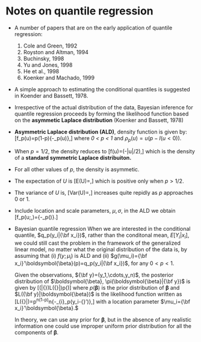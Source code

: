 Notes on quantile regression
========================================================
- A number of papers that are on the early application of quantile regression:
  1. Cole and Green, 1992
  2. Royston and Altman, 1994
  3. Buchinsky, 1998
  4. Yu and Jones, 1998
  5. He et al., 1998
  6. Koenker and Machado, 1999
  
- A simple approach to estimating the conditional quantiles is suggested in Koender and Bassett, 1978.

- Irrespective of the actual distribution of the data, Bayesian inference for quantile regression proceeds by forming the likelihood function based on the **asymmetic Laplace distribution** (Koenker and Bassett, 1978)

- **Asymmetric Laplace distribution (ALD)**, density function is given by:
\[f_p(u)=p(1-p)\exp\{-\rho_p(u)\},\] where *0 < p < 1* and $\rho_p(u)=u(p-I(u<0))$.
 - When $p=1/2$, the density reduces to \[f(u)=\frac{1}{4}\exp(-|u|/2),\] which is the density of a **standard symmetric Laplace distribuiton.**
 
 - For all other values of $p$, the density is asymmetic.
 
 - The expectation of $U$ is \[E(U)=\frac{1-2p}{p(1-p)},\] which is positive only when $p>1/2$.
 
 - The variance of $U$ is, \[Var(U)=\frac{1-2p+2p^2}{p^2(1-p)^2},\] increases quite repidly as $p$ approaches 0 or 1.
 
 - Include location and scale parameters, $\mu, \sigma$, in the ALD we obtain \[f_p(u;\mu,\sigma)=\frac{p(1-p)}{\sigma}\exp\left\{-\rho_p\left(\frac{u-\mu}{\sigma}\right)\right\}.\]
 
- Bayesian quantile regression
When we are interested in the conditional quantile, $q_p(y_i|{\bf x_i})$, rather than the conditonal mean, $E[Y_i|x_i]$, we could still cast the problem in the framework of the generalized linear model, no matter what the original distribution of the data is, by assuming that (i) $f(y;\mu_i)$ is ALD and (ii) $g(\mu_i)={\bf x_i}'\boldsymbol{\beta}(p)=q_p(y_i|{\bf x_i})$, for any $0<p<1$.

  Given the observations, ${\bf y}=(y_1,\cdots,y_n)$, the posterior distribution of $\boldsymbol{\beta}, \pi(\boldsymbol{\beta}|{\bf y})$ is given by \[\pi(\boldsymbol{\beta}|{\bf y})\propto L({\bf y}|\boldsymbol{\beta})p(\boldsymbol{\beta})\] where $p(\boldsymbol{\beta})$ is the prior distribution of $\boldsymbol{\beta}$ and $L({\bf y}|\boldsymbol{\beta})$ is the likelihood function written as \[L({\bf y}|\boldsymbol{\beta})=p^n(1-p)^n\exp\left\{-\sum_{i}\rho_p(y_i-{\bf x_i}'\boldsymbol{\beta})\right\},\] with a location parameter $\mu_i={\bf x_i}'\boldsymbol{\beta}.$
  
  In theory, we can use any prior for $\boldsymbol{\beta}$, but in the absence of any realistic information one could use improper uniform prior distribution for all the components of $\boldsymbol{\beta}$.
 
 
 
 
 
 
 
 
 
 
 
 
 
 